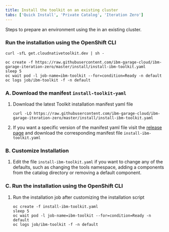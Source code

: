 ```yaml
---
title: Install the toolkit on an existing cluster
tabs: ['Quick Install', 'Private Catalog', 'Iteration Zero']
---
```



<PageDescription>

Steps to prepare an environment using the <Globals name="shortName" /> in an existing cluster.

</PageDescription>

<Tabs>

<Tab label="Default" open="true">

### Run the installation using the OpenShift CLI

<Accordion align="start">

<AccordionItem title="Linux or MacOS" open>

```shell script
curl -sfL get.cloudnativetoolkit.dev | sh -
```

</AccordionItem>

<AccordionItem title="Windows Users">

```shell script
oc create -f https://raw.githubusercontent.com/ibm-garage-cloud/ibm-garage-iteration-zero/master/install/install-ibm-toolkit.yaml
sleep 5
oc wait pod -l job-name=ibm-toolkit --for=condition=Ready -n default
oc logs job/ibm-toolkit -f -n default

```

</AccordionItem>

</Accordion>

</Tab>

<Tab label="Customize" open="true">

### A. Download the manifest `install-toolkit-yaml`

1. Download the latest Toolkit installation manifest yaml file
    ```shell script
    curl -LO https://raw.githubusercontent.com/ibm-garage-cloud/ibm-garage-iteration-zero/master/install/install-ibm-toolkit.yaml
    ```
1. If you want a specific version of the manifest yaml file visit the [release page](https://github.com/ibm-garage-cloud/ibm-garage-iteration-zero/releases) and download the corresponding manifest file `install-ibm-toolkit.yaml
`

### B. Customize Installation

1.  Edit the file `install-ibm-toolkit.yaml` if you want to change any of the defaults, such as changing the tools namespace, adding a components from the catalog directory or removing a default component.

### C. Run the installation using the OpenShift CLI

1. Run the installation job after customizing the installation script
    ```shell script
    oc create -f install-ibm-toolkit.yaml
    sleep 5
    oc wait pod -l job-name=ibm-toolkit --for=condition=Ready -n default
    oc logs job/ibm-toolkit -f -n default

    ```

</Tab>

</Tabs>



